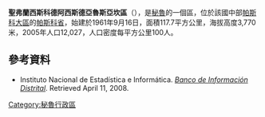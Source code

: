 '''聖弗蘭西斯科德阿西斯德亞魯斯亞坎區'''（{{lang-es|Distrito de San Francisco de Asís de Yarusyacán}}），是[[秘魯|秘魯]]的一個區，位於該國中部[[帕斯科大區|帕斯科大區]]的[[帕斯科省|帕斯科省]]，始建於1961年9月16日，面積117.7平方公里，海拔高度3,770米，2005年人口12,027，人口密度每平方公里100人。

==參考資料==
*{{es icon}} Instituto Nacional de Estadística e Informática. ''[https://web.archive.org/web/20080423164200/http://desa.inei.gob.pe/mapas/bid/ Banco de Información Distrital]''. Retrieved April 11, 2008.

{{Peru-geo-stub}}
[[Category:秘魯行政區|Category:秘魯行政區]]
